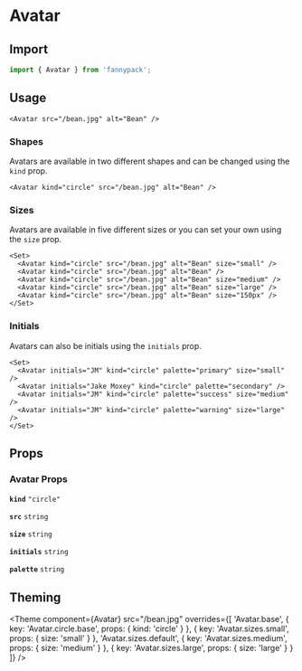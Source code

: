 
# Avatar

## Import

```jsx
import { Avatar } from 'fannypack';
```

## Usage

```jsx-live
<Avatar src="/bean.jpg" alt="Bean" />
```

### Shapes

Avatars are available in two different shapes and can be changed using the `kind` prop.

```jsx-live
<Avatar kind="circle" src="/bean.jpg" alt="Bean" />
```

### Sizes

Avatars are available in five different sizes or you can set your own using the `size` prop.

```jsx-live
<Set>
  <Avatar kind="circle" src="/bean.jpg" alt="Bean" size="small" />
  <Avatar kind="circle" src="/bean.jpg" alt="Bean" />
  <Avatar kind="circle" src="/bean.jpg" alt="Bean" size="medium" />
  <Avatar kind="circle" src="/bean.jpg" alt="Bean" size="large" />
  <Avatar kind="circle" src="/bean.jpg" alt="Bean" size="150px" />
</Set>
```

### Initials

Avatars can also be initials using the `initials` prop.

```jsx-live
<Set>
  <Avatar initials="JM" kind="circle" palette="primary" size="small" />
  <Avatar initials="Jake Moxey" kind="circle" palette="secondary" />
  <Avatar initials="JM" kind="circle" palette="success" size="medium" />
  <Avatar initials="JM" kind="circle" palette="warning" size="large" />
</Set>
```

## Props

### Avatar Props

<!-- Automatically generated -->

**<Code marginRight="major-1">kind</Code>** <Code fontSize="150" palette="primary">&#34;circle&#34;</Code> 

<Box marginBottom="major-4" />

**<Code marginRight="major-1">src</Code>** <Code fontSize="150" palette="primary">string</Code> 

<Box marginBottom="major-4" />

**<Code marginRight="major-1">size</Code>** <Code fontSize="150" palette="primary">string</Code> 

<Box marginBottom="major-4" />

**<Code marginRight="major-1">initials</Code>** <Code fontSize="150" palette="primary">string</Code> 

<Box marginBottom="major-4" />

**<Code marginRight="major-1">palette</Code>** <Code fontSize="150" palette="primary">string</Code> 

<Box marginBottom="major-4" />

## Theming

<Theme
  component={Avatar}
  src="/bean.jpg"
  overrides={[
    'Avatar.base',
    { key: 'Avatar.circle.base', props: { kind: 'circle' } },
    { key: 'Avatar.sizes.small', props: { size: 'small' } },
    'Avatar.sizes.default',
    { key: 'Avatar.sizes.medium', props: { size: 'medium' } },
    { key: 'Avatar.sizes.large', props: { size: 'large' } }
  ]}
/>
